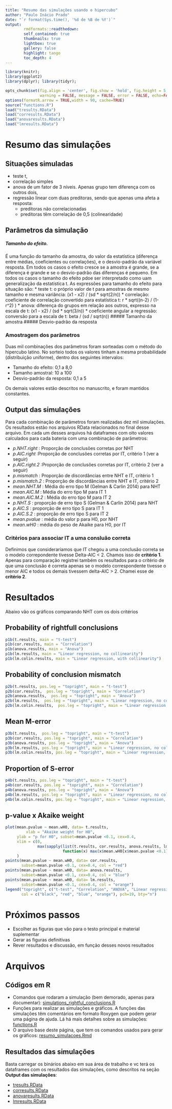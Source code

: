 ```yaml
---
title: "Resumo das simulações usando o hipercubo"
author: "Paulo Inácio Prado"
date: "`r format(Sys.time(), '%d de %B de %Y')`"
output: 
        rmdformats::readthedown:
        self_contained: true
        thumbnails: true
        lightbox: true
        gallery: false
        highlight: tango
        toc_depth: 4
---
```


```r
library(knitr); 
library(ggplot2)
library(dplyr); library(tidyr);

opts_chunk$set(fig.align = 'center', fig.show = 'hold', fig.height = 5, fig.width = 5,
               warning = FALSE, message = FALSE, error = FALSE, echo=FALSE)
options(formatR.arrow = TRUE,width = 90, cache=TRUE)
source("functions.R")
load("tresults.RData")
load("corresults.RData")
load("anovaresults.RData")
load("lmresults.RData")
```

# Resumo das simulações

## Situações simuladas
  * teste t, 
  * correlação simples
  * anova de um fator de 3 níveis. Apenas grupo tem diferença com os outros dois, 
  * regressão linear com duas  preditoras, sendo que apenas uma afeta a resposta:
    * preditoras não correlacionadas
    * preditoras têm correlação de 0,5 (colinearidade)

## Parâmetros da simulação

##### Tamanho do efeito. 
É uma função do tamanho da amostra, do valor da estatística (diferença entre médias, coeficientes ou correlações), e o desvio-padrão da variável resposta. Em todos os casos o efeito cresce se a amostra é grande, se a diferença é grande e se o desvio-padrão das diferenças é pequeno. Em todos os casos o tamanho do efeito pdoe ser interpretado como uam generalização da estatística t. As expressões para tamanho do efeito para situação são:
   * teste t: o próprio valor de t para amostras de mesmo tamanho e mesma variância: (x1 - x2) / (sd * sqrt(2/n))
   * correlação: coeficiente de correlação convertido para estatística t: r * sqrt((n-2) / (1-r^2) )
   * anova: diferença do grupos em relação aos outros, expresso na escala de t: (x1 - x2) / (sd * sqrt(3/n))
   * coeficiente angular a regressão: conversão para a escala de t: beta / (sd / sqrt(n))
##### Tamanho da amostra
##### Desvio-padrão da resposta

### Amostragem dos parâmetros

Duas mil combinações dos parâmetros foram sorteadas com o método do hipercubo latino.
No sorteio todos os valores tinham a mesma probabilidade (distribuição uniforme), dentro
dos seguintes intervalos:

* Tamanho do efeito: 0,1 a 8,0
* Tamanho amostral: 10 a 100
* Desvio-padrão da resposta: 0,1 a 5

Os demais valores estão descritos no manuscrito, e foram mantidos constantes.

## Output das simulações

Para cada combinação de parâmetros foram realizadas dez mil simulações.
Os resultados estão nos arquivos RData relacionados no final desse arquivo.
Em cada um desses arquivos há dataframes com oito valores calculados para
cada bateria com uma combinação de parâmetros:

* *p.NHT.right* : Proporção de conclusões corretas por NHT
* *p.AIC.right* :Proporção de conclusões corretas por IT, critério 1 (ver a seguir)
* *p.AIC.right.2* :Proporção de conclusões corretas por IT, critério 2 (ver a seguir)
* *p.mismatch* : Proporção de discordâncias entre NHT e IT, critério 1
* *p.mismatch.2* : Proporção de discordâncias entre NHT e IT, critério 2
* *mean.NHT.M* : Média do erro tipo M (Gelman & Carlin 2014) para NHT
* *mean.AIC.M* : Média do erro tipo M para IT 1
* *mean.AIC.M.2* : Média do erro tipo M para IT 2
* *p.NHT.S* : proporção de erro tipo S (Gelman & Carlin 2014) para NHT
* *p.AIC.S* : proporção de erro tipo S para IT 1
* *p.AIC.S.2* : proporção de erro tipo S para IT 2
* *mean.pvalue* : média do valor p para H0, por NHT
* *mean.wH0* : média do peso de Akaike para H0, por IT

### Critérios para associar IT a uma consluão correta

Definimos que consideraríamos que IT chegou a uma conclusão correta
se o modelo correpondente tivesse Delta-AIC < 2. Chamos isso de **critério 1**.
Apenas para comparação registrei também os resultados para o critério
de que uma conclusão é correta apenas se o modelo correspondente tivesse
o menor AIC e todos os demais tivessem delta-AIC > 2. Chamei esse de **critério 2**. 


# Resultados

Abaixo vão os gráficos comparando NHT com os dois critérios


## Probability of rightfull conclusions

```r
p1b(t.results, main = "t-test")
p1b(cor.results, main = "Correlation")
p1b(anova.results, main = "Anova")
p1b(lm.results, main = "Linear regression, no collinearity")
p1b(lm.colin.results, main = "Linear regression, with collinearity")
```


## Probability of conclusion mismatch

```r
p2b(t.results, pos.leg = "topright", main = "t-test")
p2b(cor.results,  pos.leg = "topright", main = "Correlation")
p2b(anova.results,  pos.leg = "topright", main = "Anova")
p2b(lm.results,  pos.leg = "topright", main = "Linear regression, no collinearity")
p2b(lm.colin.results,  pos.leg = "topright", main = "Linear regression, with collinearity")
``` 

## Mean M-error

```r
p3b(t.results,  pos.leg = "topright", main = "t-test")
p3b(cor.results, pos.leg = "topright", main = "Correlation")
p3b(anova.results, pos.leg = "topright", main = "Anova")
p3b(lm.results, pos.leg = "topright", main = "Linear regression, no collinearity")
p3b(lm.colin.results, pos.leg = "topright", main = "Linear regression, with collinearity")
```

## Proportion of S-error

```r
p4b(t.results, pos.leg = "topright", main = "t-test")
p4b(cor.results, pos.leg = "topright", main = "Correlation")
p4b(anova.results, pos.leg = "topright", main = "Anova")
p4b(lm.results, pos.leg = "topright", main = "Linear regression, no collinearity")
p4b(lm.colin.results, pos.leg = "topright", main = "Linear regression, with collinearity")
```


## p-value x Akaike weight


```r
plot(mean.pvalue ~ mean.wH0, data= t.results,
         xlab = "Akaike weight for H0",
     ylab = "p for H0", subset=mean.pvalue <0.1, cex=0.4,
     xlim = c(0,
              max(sapply(list(t.results, cor.results, anova.results, lm.results, lm.colin.results),
                         function(x) max(x$mean.wH0[x$mean.pvalue <0.1]))))
     )
points(mean.pvalue ~ mean.wH0, data= cor.results,
       subset=mean.pvalue <0.1, cex=0.4, col = "red")
points(mean.pvalue ~ mean.wH0, data= anova.results,
       subset=mean.pvalue <0.1, cex=0.4, col = "blue")
points(mean.pvalue ~ mean.wH0, data= lm.results,
       subset=mean.pvalue <0.1, cex=0.4, col = "orange")
legend("topright", c("t-test", "Correlation", "ANOVA", "Linear regression"),
       col = c("black", "red", "blue", "orange"), pch=19, bty="n")
```


# Próximos passos

* Escolher as figuras que vão para o testo principal e material suplementar
* Gerar as figuras definitivas
* Rever resultados e discussão, em função desses novos resultados

# Arquivos

## Códigos em R

* Comandos que rodaram a simulação (bem demorado, apenas para documentar): [simulations_rightful_conclusions.R](simulations_rightful_conclusions.R)
* Funções para realizar as simulações e gráficos. A funções das simulações têm comentários em formato Roxygen que podem gerar uma página de ajuda. Lá há mais detalhes sobre as simulações: [functions.R](functions.R)
* O arquivo base deste página, que tem os comandos usados para gerar os gráficos: [resumo_simulacoes.Rmd](resumo_simulacoes.Rmd)

## Resultados das simulações

Basta carregar os binários abaixo em sua área de trabalho e vc terá os dataframes com os resultados
das simulações, como descritos na seção **Output das simulações**:

* [tresults.RData](tresults.RData)
* [corresults.RData](corresults.RData)
* [anovaresults.RData](anovaresults.RData)
* [lmresults.RData](lmresults.RData)

